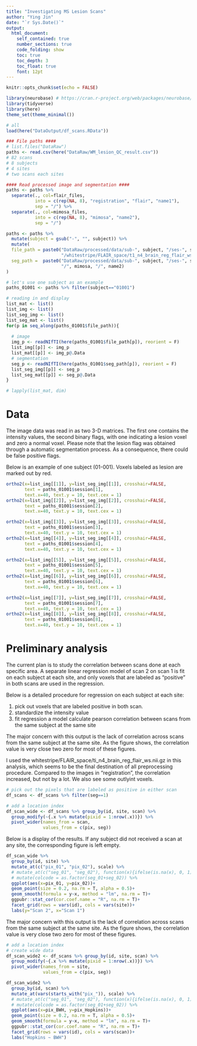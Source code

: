 ```yaml
---
title: "Investigating MS Lesion Scans"
author: "Ying Jin"
date: "`r Sys.Date()`"
output: 
  html_document:
    self_contained: true
    number_sections: true
    code_folding: show
    toc: true
    toc_depth: 3
    toc_float: true
    font: 12pt
---
```


```r
knitr::opts_chunk$set(echo = FALSE)

library(neurobase) # https://cran.r-project.org/web/packages/neurobase/index.html
library(tidyverse)
library(here)
theme_set(theme_minimal())
```


```r
# all
load(here("DataOutput/df_scans.RData"))
```


```r

### File paths ####
# list.files("DataRaw")
paths <- read.csv(here("DataRaw/WM_lesion_QC_result.csv"))
# 82 scans
# 8 subjects
# 4 sites
# two scans each sites

#### Read processed image and segmentation ####
paths <- paths %>% 
  separate(., col=flair_files, 
           into = c(rep(NA, 8), "registration", "flair", "name1"),
           sep = "/") %>% 
  separate(., col=mimosa_files, 
           into = c(rep(NA, 8), "mimosa", "name2"),
           sep = "/") 

paths <- paths %>%
  mutate(subject = gsub("-", "", subject)) %>%
  mutate(
  file_path = paste0("DataRaw/processed/data/sub-", subject, "/ses-", session, 
                     "/whitestripe/FLAIR_space/t1_n4_brain_reg_flair_ws.nii.gz"),
  seg_path =  paste0("DataRaw/processed/data/sub-", subject, "/ses-", session, 
                     "/", mimosa, "/", name2)
) 

```



```r
# let's use one subject as an example 
paths_01001 <- paths %>% filter(subject=="01001") 

# reading in and display
list_mat <- list()
list_img <- list()
list_seg_img <- list()
list_seg_mat <- list()
for(p in seq_along(paths_01001$file_path)){
  
  # image
  img_p <- readNIfTI(here(paths_01001$file_path[p]), reorient = F)
  list_img[[p]] <- img_p
  list_mat[[p]] <- img_p@.Data
  # segmentation
  seg_p <- readNIfTI(here(paths_01001$seg_path[p]), reorient = F)
  list_seg_img[[p]] <- seg_p
  list_seg_mat[[p]] <- seg_p@.Data
}

# lapply(list_mat, dim)
```


# Data

The image data was read in as two 3-D matrices. The first one contains the intensity values, the second binary flags, with one indicating a lesion voxel and zero a normal voxel. Please note that the lesion flag was obtained through a automatic segmentation process. As a consequence, there could be false positive flags.

Below is an example of one subject (01-001). Voxels labeled as lesion are marked out by red. 

```r
ortho2(x=list_img[[1]], y=list_seg_img[[1]], crosshair=FALSE,  
       text = paths_01001$session[1], 
       text.x=40, text.y = 10, text.cex = 1)
ortho2(x=list_img[[2]], y=list_seg_img[[2]], crosshair=FALSE,
       text = paths_01001$session[2], 
       text.x=40, text.y = 10, text.cex = 1)
```


```r
ortho2(x=list_img[[3]], y=list_seg_img[[3]], crosshair=FALSE,  
       text = paths_01001$session[3], 
       text.x=40, text.y = 10, text.cex = 1)
ortho2(x=list_img[[4]], y=list_seg_img[[4]], crosshair=FALSE,
       text = paths_01001$session[4], 
       text.x=40, text.y = 10, text.cex = 1)
```


```r
ortho2(x=list_img[[5]], y=list_seg_img[[5]], crosshair=FALSE,  
       text = paths_01001$session[5], 
       text.x=40, text.y = 10, text.cex = 1)
ortho2(x=list_img[[6]], y=list_seg_img[[6]], crosshair=FALSE,
       text = paths_01001$session[6], 
       text.x=40, text.y = 10, text.cex = 1)
```


```r
ortho2(x=list_img[[7]], y=list_seg_img[[7]], crosshair=FALSE,  
       text = paths_01001$session[7], 
       text.x=40, text.y = 10, text.cex = 1)
ortho2(x=list_img[[8]], y=list_seg_img[[8]], crosshair=FALSE,
       text = paths_01001$session[8], 
       text.x=40, text.y = 10, text.cex = 1)
```

# Preliminary analysis 

The current plan is to study the correlation between scans done at each specific area. A separate linear regression model of scan 2 on scan 1 is fit on each subject at each site, and only voxels that are labeled as "positive" in both scans are used in the regression.   

Below is a detailed procedure for regression on each subject at each site:

1. pick out voxels that are labeled positive in both scan.
2. standardize the intensity value 
3. fit regression a model calculate pearson correlation between scans from the same subject at the same site

The major concern with this output is the lack of correlation across scans from the same subject at the same site. As the figure shows, the correlation value is very close two zero for most of these figures. 


I used the whitestripe/FLAIR_space/ti_n4_brain_reg_flair_ws.nii.gz in this analysis, which seems to be the final destination of all preprocessing procedure. Compared to the images in "registration", the correlation increased, but not by a lot. We also see some outlyint voxels. 

```r
# pick out the pixels that are labeled as positive in either scan
df_scans <- df_scans %>% filter(seg==1)

# add a location index
df_scan_wide <- df_scans %>% group_by(id, site, scan) %>% 
  group_modify(~{.x %>% mutate(pixid = 1:nrow(.x))}) %>% 
  pivot_wider(names_from = scan,
              values_from = c(pix, seg))
```


Below is a display of the results. If any subject did not received a scan at any site, the corresponding figure is left empty. 


```r
df_scan_wide %>% 
  group_by(id, site) %>%
  mutate_at(c("pix_01", "pix_02"), scale) %>%
  # mutate_at(c("seg_01", "seg_02"), function(x){ifelse(is.na(x), 0, 1)}) %>%
  # mutate(colcode = as.factor(seg_01+seg_02)) %>% 
  ggplot(aes(x=pix_01, y=pix_02))+
  geom_point(size = 0.2, na.rm = T, alpha = 0.5)+
  geom_smooth(formula = y~x, method = "lm", na.rm = T)+
  ggpubr::stat_cor(cor.coef.name = "R", na.rm = T)+
  facet_grid(rows = vars(id), cols = vars(site))+
  labs(y="Scan 2", x="Scan 1")
```

The major concern with this output is the lack of correlation across scans from the same subject at the same site. As the figure shows, the correlation value is very close two zero for most of these figures. 


<!-- # Cross-site regression -->

<!-- Regress one site on another site (pairwise) at given scan of the same subject. -->

<!-- But how can we do this? Scans at different sites does not have the same one-to-one relationship across voxels. Instead of the relationship between two matrices, this is more like testing the relationship between two distribution.  -->

<!-- Below is the distribution of standardized scan:  -->

<!-- ```{r} -->
<!-- df_scans %>%  -->
<!--   filter(id=="01001") %>% -->
<!--   group_by(scan, site) %>% -->
<!--   mutate(pix = scale(pix)) %>% -->
<!--   ggplot()+ -->
<!--   geom_histogram(aes(x=pix), bins = 30)+ -->
<!--   facet_grid(rows=vars(scan), cols = vars(site))+ -->
<!--   labs(title="Subject 01001") -->
<!-- ``` -->

```r
# add a location index
# create wide data 
df_scan_wide2 <- df_scans %>% group_by(id, site, scan) %>% 
  group_modify(~{.x %>% mutate(pixid = 1:nrow(.x))}) %>% 
  pivot_wider(names_from = site,
              values_from = c(pix, seg)) 

```


```r
df_scan_wide2 %>% 
  group_by(id, scan) %>%
  mutate_at(vars(starts_with("pix_")), scale) %>%
  # mutate_at(c("seg_01", "seg_02"), function(x){ifelse(is.na(x), 0, 1)}) %>%
  # mutate(colcode = as.factor(seg_01+seg_02)) %>% 
  ggplot(aes(x=pix_BWH, y=pix_Hopkins))+
  geom_point(size = 0.2, na.rm = T, alpha = 0.5)+
  geom_smooth(formula = y~x, method = "lm", na.rm = T)+
  ggpubr::stat_cor(cor.coef.name = "R", na.rm = T)+
  facet_grid(rows = vars(id), cols = vars(scan))+
  labs("Hopkins ~ BWH")
```



